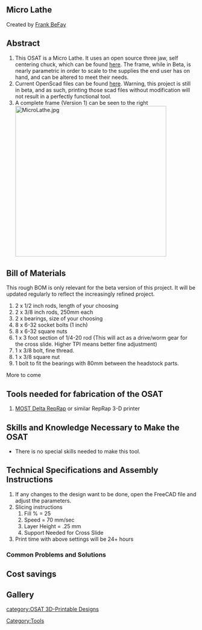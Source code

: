 
{{777}}
==Micro Lathe==
Created by [[User:FrankBeFay|Frank BeFay]]
{{Statusboxtop}}
{{status-design}}
{{status-prototype}}
{{Status-Model}}
{{status-verified|[[User:FrankBeFay|Frank BeFay]]}}
{{boxbottom}}

==Abstract==
# This OSAT is a Micro Lathe. It uses an open source three jaw, self centering chuck, which can be found [http://www.thingiverse.com/thing:624625 here]. The frame, while in Beta, is nearly parametric in order to scale to the supplies the end user has on hand, and can be altered to meet their needs.
# Current OpenScad files can be found [http://www.thingiverse.com/thing:1183592 here]. Warning, this project is still in beta, and as such, printing those scad files without modification will not result in a perfectly functional tool.
# A complete frame (Version 1) can be seen to the right [[Image:MicroLathe.jpg|400px|right]]

== Bill of Materials==

This rough BOM is only relevant for the beta version of this project. It will be updated regularly to reflect the increasingly refined project.

# 2 x 1/2 inch rods, length of your choosing
# 2 x 3/8 inch rods, 250mm each
# 2 x bearings, size of your choosing
# 8 x 6-32 socket bolts (1 inch)
# 8 x 6-32 square nuts
# 1 x 3 foot section of 1/4-20 rod (This will act as a drive/worm gear for the cross slide. Higher TPI means better fine adjustment)
# 1 x 3/8 bolt, fine thread.
# 1 x 3/8 square nut
# 1 bolt to fit the bearings with 80mm between the headstock parts.

More to come

== Tools needed for fabrication of the OSAT==
# [[Athena Build Overview| MOST Delta RepRap]] or similar RepRap 3-D printer

== Skills and Knowledge Necessary to Make the OSAT ==
* There is no special skills needed to make this tool.

== Technical Specifications and Assembly Instructions==
# If any changes to the design want to be done, open the FreeCAD file and adjust the parameters.
# Slicing instructions
## Fill % = 25
## Speed = 70 mm/sec
## Layer Height = .25 mm
## Support Needed for Cross Slide
# Print time with above settings will be 24+ hours


=== Common Problems and Solutions===


== Cost savings==


==Gallery==



[[category:OSAT 3D-Printable Designs]]
[[Category:Tools]]